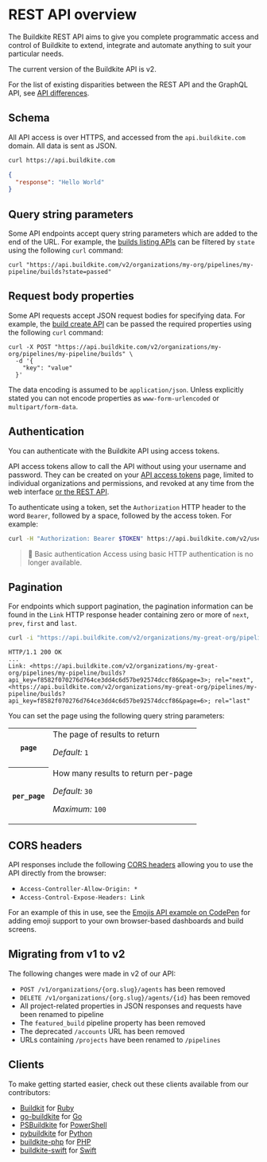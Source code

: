 # REST API overview

The Buildkite REST API aims to give you complete programmatic access and control of Buildkite to extend, integrate and automate anything to suit your particular needs.

The current version of the Buildkite API is v2.

For the list of existing disparities between the REST API and the GraphQL API, see [API differences](/docs/apis/api-differences).


## Schema

All API access is over HTTPS, and accessed from the `api.buildkite.com` domain. All data is sent as JSON.

```bash
curl https://api.buildkite.com
```

```json
{
  "response": "Hello World"
}
```

## Query string parameters

Some API endpoints accept query string parameters which are added to the end of the URL. For example, the [builds listing APIs](/docs/api/builds#list-all-builds) can be filtered by `state` using the following `curl` command:

```
curl "https://api.buildkite.com/v2/organizations/my-org/pipelines/my-pipeline/builds?state=passed"
```

## Request body properties

Some API requests accept JSON request bodies for specifying data. For example, the [build create API](/docs/api/builds#create-a-build) can be passed the required properties using the following `curl` command:

```
curl -X POST "https://api.buildkite.com/v2/organizations/my-org/pipelines/my-pipeline/builds" \
  -d '{
    "key": "value"
  }'
```

The data encoding is assumed to be `application/json`. Unless explicitly stated you can not encode properties as `www-form-urlencoded` or `multipart/form-data`.

## Authentication

You can authenticate with the Buildkite API using access tokens.

API access tokens allow to call the API without using your username and password. They can be created on your <a href="{/* url_helpers.user_access_tokens_url */}" rel="nofollow">API access tokens</a> page, limited to individual organizations and permissions, and revoked at any time from the web interface [or the REST API](/docs/apis/rest-api/access-token#revoke-the-current-token).

To authenticate using a token, set the <code>Authorization</code> HTTP header to the word <code>Bearer</code>, followed by a space, followed by the access token. For example:

```bash
curl -H "Authorization: Bearer $TOKEN" https://api.buildkite.com/v2/user
```

>🚧 Basic authentication
> Access using basic HTTP authentication is no longer available.

## Pagination

For endpoints which support pagination, the pagination information can be found in the `Link` HTTP response header containing zero or more of `next`, `prev`, `first` and `last`.

```bash
curl -i "https://api.buildkite.com/v2/organizations/my-great-org/pipelines/my-pipeline/builds"
```

```
HTTP/1.1 200 OK
...
Link: <https://api.buildkite.com/v2/organizations/my-great-org/pipelines/my-pipeline/builds?api_key=f8582f070276d764ce3dd4c6d57be92574dccf86&page=3>; rel="next", <https://api.buildkite.com/v2/organizations/my-great-org/pipelines/my-pipeline/builds?api_key=f8582f070276d764ce3dd4c6d57be92574dccf86&page=6>; rel="last"
```

You can set the page using the following query string parameters:

<table>
<tbody>
  <tr><th><code>page</code></th><td>The page of results to return<p class="Docs__api-param-eg"><em>Default:</em> <code>1</code></p></td></tr>
  <tr><th><code>per_page</code></th><td>How many results to return per-page<p class="Docs__api-param-eg"><em>Default:</em> <code>30</code></p><p class="Docs__api-param-eg"><em>Maximum:</em> <code>100</code></p></td></tr>
</tbody>
</table>

## CORS headers

API responses include the following [CORS headers](https://developer.mozilla.org/en-US/docs/Web/HTTP/Access_control_CORS) allowing you to use the API directly from the browser:

* `Access-Controller-Allow-Origin: *`
* `Access-Control-Expose-Headers: Link`

For an example of this in use, see the [Emojis API example on CodePen](https://codepen.io/dannymidnight/pen/jOpJpmY) for adding emoji support to your own browser-based dashboards and build screens.

## Migrating from v1 to v2

The following changes were made in v2 of our API:

* <code>POST /v1/organizations/{org.slug}/agents</code> has been removed
* <code>DELETE /v1/organizations/{org.slug}/agents/{id}</code> has been removed
* All project-related properties in JSON responses and requests have been renamed to pipeline
* The <code>featured_build</code> pipeline property has been removed
* The deprecated <code>/accounts</code> URL has been removed
* URLs containing <code>/projects</code> have been renamed to <code>/pipelines</code>

## Clients

To make getting started easier, check out these clients available from our contributors:

<!-- vale off -->

* [Buildkit](https://github.com/Shopify/buildkit) for [Ruby](https://www.ruby-lang.org)
* [go-buildkite](https://github.com/buildkite/go-buildkite) for [Go](https://golang.org)
* [PSBuildkite](https://github.com/felixfbecker/PSBuildkite) for [PowerShell](https://microsoft.com/powershell)
* [pybuildkite](https://github.com/pyasi/pybuildkite) for [Python](https://www.python.org/)
* [buildkite-php](https://github.com/bbaga/buildkite-php) for [PHP](https://www.php.net/)
* [buildkite-swift](https://github.com/aaronsky/buildkite-swift) for [Swift](https://swift.org)

<!-- vale on -->
